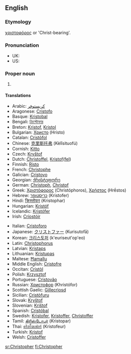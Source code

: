 {{Wikipedia}}
==English==

===Etymology===
{{Gr.}} [[χριστοφόρος]] or 'Christ-bearing'.

===Pronunciation===
*UK: {{IPA|/ˈkɹɪs.tə.fə/}}
*US: {{IPA|/ˈkɹɪs.tə.fɚ/}}

===Proper noun===
{{en-proper noun}}
#{{given name|male|from Greek|}}

====Translations====
{{trans-top|a male given name}}
*Arabic: [[كريستوفر]]
*Aragonese: [[Cristofo]]
*Basque: [[Kristobal]]
*Bengali: [[ক্রিস্টোফার]]
*Breton: [[Kristof]], [[Kristol]]
*Bulgarian: [[Христо]] (Hristo)
*Catalan: [[Cristòfol]]
*Chinese: [[克里斯托弗]] (Kèlǐsituofú)
*Cornish: [[Kitto]]
*Czech: [[Kryštof]]
*Dutch: [[Christoffel]], [[Kristof]]([[Kristoffel|fel]])
*Finnish: [[Risto]]
*French: [[Christophe]]
*Galician: [[Cristovo]]
*Georgian: [[ქრისტეფორე]]
*German: [[Christoph]], [[Christof]]
*Greek: [[Χριστόφορος]] (Christóphoros), [[Χρήστος]] (Hrḗstos)
*Hebrew: [[כריסטופר]] (Kristofer)
*Hindi: [[क्रिस्तोफर]] (Kristophar)
*Hungarian: [[Kristóf]]
*Icelandic: [[Kristófer]]
*Irish: [[Críostóir]]
{{trans-mid}}
*Italian: [[Cristoforo]]
*Japanese: [[クリストファー]] (Kurisutofā)
*Korean: [[크리스토퍼]] (k'euriseut'op'eo)
*Latin: [[Christophorus]]
*Latvian: [[Kristaps]]
*Lithuanian: [[Kristupas]]
*Maltese: [[Ħamallu]]
*Middle English: [[Cristofre]]
*Occitan: [[Cristòl]]
*Polish: [[Krzysztof]]
*Portuguese: [[Cristovão]]
*Russian: [[Христофор]] (Khristófor)
*Scottish Gaelic: [[Gillecrìosd]]
*Sicilian: [[Cristòfuru]]
*Slovak: [[Kryštof]]
*Slovenian: [[Krištof]]
*Spanish: [[Cristóbal]]
*Swedish: [[Kristofer]], [[Kristoffer]], [[Christoffer]]
*Tamil: [[கிரிஸ்டோபர்]] (Kristopar)
*Thai: [[คริสโตเฟอร์]] (Kristofeur)
*Turkish: [[Kristof]]
*Welsh: [[Cristoffer]]
{{trans-bottom}}

[[sr:Christopher]]
[[fi:Christopher]]